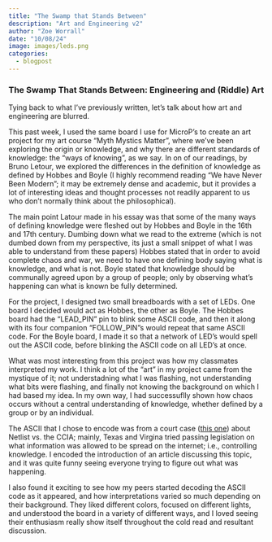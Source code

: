 ```yaml
---
title: "The Swamp that Stands Between"
description: "Art and Engineering v2"
author: "Zoe Worrall"
date: "10/08/24"
image: images/leds.png
categories:
  - blogpost
---
```


### The Swamp That Stands Between: Engineering and (Riddle) Art

Tying back to what I've previously written, let's talk about how art and engineering are blurred.

This past week, I used the same board I use for MicroP's to create an art project for my art course "Myth Mystics Matter", where we've been exploring the origin or knowledge, and why there are different standards of knowledge: the "ways of knowing", as we say. In on of our readings, by Bruno Letour, we explored the differences in the definition of knowledge as defined by Hobbes and Boyle (I highly recommend reading "We have Never Been Modern"; it may be extremely dense and academic, but it provides a lot of interesting ideas and thought processes not readily apparent to us who don't normally think about the philosophical).

The main point Latour made in his essay was that some of the many ways of defining knowledge were fleshed out by Hobbes and Boyle in the 16th and 17th century. Dumbing down what we read to the extreme (which is not dumbed down from my perspective, its just a small snippet of what I was able to understand from these papers) Hobbes stated that in order to avoid complete chaos and war, we need to have one defining body saying what is knowledge, and what is not. Boyle stated that knowledge should be communally agreed upon by a group of people; only by observing what's happening can what is known be fully determined.

For the project, I designed two small breadboards with a set of LEDs. One board I decided would act as Hobbes, the other as Boyle. The Hobbes board had the "LEAD_PIN" pin to blink some ASCII code, and then it along with its four companion "FOLLOW_PIN"s would repeat that same ASCII code. For the Boyle board, I made it so that a network of LED's would spell out the ASCII code, before blinking the ASCII code on all LED's at once.

What was most interesting from this project was how my classmates interpreted my work. I think a lot of the "art" in my project came from the mystique of it; not understadning what I was flashing, not understanding what bits were flashing, and finally not knowing the background on which I had based my idea. In my own way, I had successuflly shown how chaos occurs without a central understanding of knowledge, whether defined by  a group or by an individual. 

The ASCII that I chose to encode was from a court case ([this one](https://netchoice.org/netchoice-wins-at-supreme-court-over-texas-and-floridas-unconstitutional-speech-control-schemes/)) about Netlist vs. the CCIA; mainly, Texas and Virgina tried passing legislation on what information was allowed to be spread on the internet; i.e., controlling knowledge. I encoded the introduction of an article discussing this topic, and it was quite funny seeing everyone trying to figure out what was happening.

I also found it exciting to see how my peers started decoding the ASCII code as it appeared, and how interpretations varied so much depending on their background. They liked different colors, focused on different lights, and understood the board in a variety of different ways, and I loved seeing their enthusiasm really show itself throughout the cold read and resultant discussion.